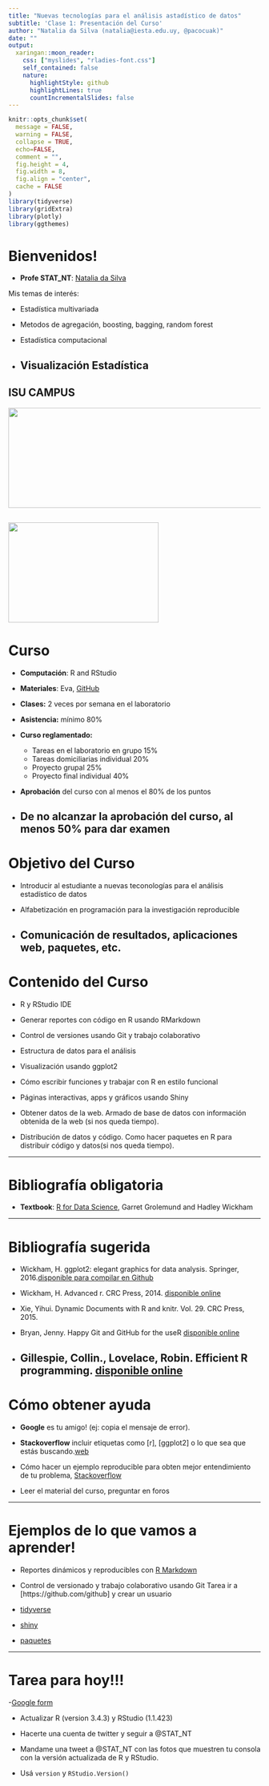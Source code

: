 ```yaml
---
title: "Nuevas tecnologías para el análisis astadístico de datos"
subtitle: 'Clase 1: Presentación del Curso'
author: "Natalia da Silva (natalia@iesta.edu.uy, @pacocuak)"
date: ""
output:
  xaringan::moon_reader:
    css: ["myslides", "rladies-font.css"]
    self_contained: false
    nature:
      highlightStyle: github
      highlightLines: true
      countIncrementalSlides: false
---
```



```r
knitr::opts_chunk$set(
  message = FALSE,
  warning = FALSE,
  collapse = TRUE,
  echo=FALSE,
  comment = "",
  fig.height = 4,
  fig.width = 8,
  fig.align = "center",
  cache = FALSE
)
library(tidyverse)
library(gridExtra)
library(plotly)
library(ggthemes)
```

# Bienvenidos!


- __Profe STAT_NT__: [Natalia da Silva](http://natydasilva.com) 

 Mis temas de interés: 

- Estadística multivariada

- Metodos de agregación, boosting, bagging, random forest 

- Estadística computacional
 
- Visualización Estadística
---


## ISU CAMPUS 

<img src="campus.png" height="200px" width="560px" />

<img src="campus2.png" height="200px" width="300px" />
---



# Curso

- __Computación__: R and RStudio


- __Materiales__: Eva,  [GitHub](https://github.com/natydasilva) 

- __Clases:__ 2 veces por semana en el laboratorio

- __Asistencia:__ mínimo 80%

- __Curso reglamentado:__

    - Tareas en el laboratorio en grupo 15%
    - Tareas domiciliarias individual 20%
    - Proyecto grupal 25%
    - Proyecto final individual 40%
    
- __Aprobación__ del curso con al menos el 80% de los puntos

- De no alcanzar la aprobación del curso, al menos 50% para dar examen    
---

# Objetivo del Curso

- Introducir al estudiante a nuevas teconologías para el análisis estadístico de datos

- Alfabetización en programación para la investigación reproducible

- Comunicación de resultados, aplicaciones web, paquetes, etc.
---

# Contenido del Curso

- R y RStudio IDE

-	Generar reportes con código en R usando RMarkdown
 
- Control de versiones usando Git y trabajo colaborativo

- Estructura de datos para el análisis

- Visualización usando ggplot2

- Cómo escribir funciones y trabajar con R en estilo funcional

- Páginas interactivas, apps   y gráficos usando Shiny
 
-	Obtener datos de la web.  Armado de base de datos con información obtenida de la web (si nos queda tiempo).

-	Distribución de datos y código. Como hacer paquetes en R para distribuir código y datos(si nos queda tiempo).

---

# Bibliografía obligatoria

- __Textbook__: [R for Data Science](http://r4ds.had.co.nz), Garret Grolemund and Hadley Wickham

---


# Bibliografía sugerida


- Wickham, H. ggplot2: elegant graphics for data analysis. Springer, 2016.[disponible para compilar en Github](https://github.com/hadley/ggplot2-book)

- Wickham, H. Advanced r. CRC Press, 2014. [disponible online](http://adv-r.had.co.nz)

- Xie, Yihui. Dynamic Documents with R and knitr. Vol. 29. CRC Press, 2015.

-  Bryan, Jenny. Happy Git and GitHub for the useR [disponible online](http://happygitwithr.com/big-picture.html)

- Gillespie, Collin., Lovelace, Robin. Efficient R programming. [disponible online](https://bookdown.org/csgillespie/efficientR/)
---

# Cómo obtener ayuda

- **Google** es tu amigo! (ej: copia el mensaje de error).

- **Stackoverflow** incluir etiquetas como [r], [ggplot2] o lo que sea que estás buscando.[web](https://stackoverflow.com)

- Cómo hacer un ejemplo reproducible para obten mejor entendimiento de tu problema,  [Stackoverflow](https://stackoverflow.com/questions/5963269/how-to-make-a-great-r-reproducible-example/5963610#5963610)

- Leer el material del curso, preguntar en foros


---

# Ejemplos de lo que vamos a aprender!

- Reportes dinámicos y reproducibles con [R Markdown]( http://rmarkdown.rstudio.com/gallery.html)

- Control de versionado y trabajo colaborativo usando Git
 Tarea ir a [https://github.com/github] y crear un usuario
 
- [tidyverse](https://www.tidyverse.org) 

- [shiny](https://shiny.rstudio.com/gallery/)

- [paquetes](https://cran.r-project.org)

---

# Tarea para hoy!!!

-[Google form](https://docs.google.com/forms/d/1CuwhpQC9t2jd4aKKUnCMk5f_P1v80K87OmZmHIDhyV8/edit)

- Actualizar  R (version 3.4.3) y RStudio (1.1.423) 

- Hacerte una cuenta de twitter y seguir a @STAT_NT

-  Mandame una tweet a @STAT_NT con las fotos que muestren tu consola con la versión actualizada de R y RStudio.

- Usá `version` y `RStudio.Version()`



